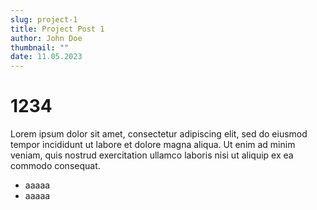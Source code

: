 ```yaml
---
slug: project-1
title: Project Post 1
author: John Doe
thumbnail: ""
date: 11.05.2023
---
```


# 1234

Lorem ipsum dolor sit amet, consectetur adipiscing elit, sed do eiusmod tempor incididunt ut labore et dolore magna aliqua. Ut enim ad minim veniam, quis nostrud exercitation ullamco laboris nisi ut aliquip ex ea commodo consequat.

- aaaaa
- aaaaa